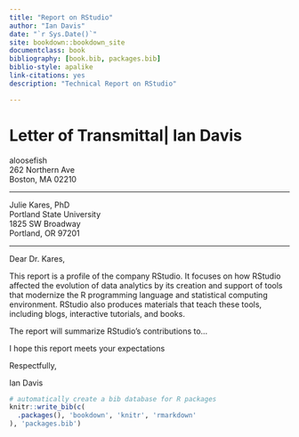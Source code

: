 ```yaml
--- 
title: "Report on RStudio"
author: "Ian Davis"
date: "`r Sys.Date()`"
site: bookdown::bookdown_site
documentclass: book
bibliography: [book.bib, packages.bib]
biblio-style: apalike
link-citations: yes
description: "Technical Report on RStudio"

---
```

# Letter of Transmittal| Ian Davis
| aloosefish
| 262 Northern Ave
| Boston, MA 02210
---------------------------

| Julie Kares, PhD
| Portland State University
| 1825 SW Broadway
| Portland, OR 97201
---------------------------    


Dear Dr. Kares,

This report is a profile of the company RStudio. It focuses on how RStudio affected the evolution of data analytics by its creation and support of tools that modernize the R programming language and statistical computing environment. RStudio also produces materials that teach these tools, including blogs, interactive tutorials, and books.

The report will summarize RStudio's contributions to...

I hope this report meets your expectations

Respectfully,


Ian Davis




```r
# automatically create a bib database for R packages
knitr::write_bib(c(
  .packages(), 'bookdown', 'knitr', 'rmarkdown'
), 'packages.bib')
```
